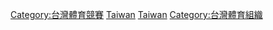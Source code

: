 [[Category:台灣體育競賽|Category:台灣體育競賽]]
[[Category:各國體育聯賽|Taiwan]]
[[Category:亞洲體育聯賽|Taiwan]]
[[Category:台灣體育組織|Category:台灣體育組織]]